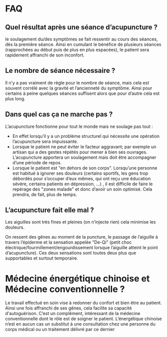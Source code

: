 # FAQ

## Quel résultat après une séance d’acupuncture ?

le soulagement du/des symptômes se fait ressentir au cours des séances, dès la première séance. Ainsi en cumulant le bénéfice de plusieurs séances (rapprochées au début puis de plus en plus espacées), le patient sera rapidement affranchi de son inconfort.

## Le nombre de séance nécessaire ?

Il n’y a pas vraiment de règle pour le nombre de séance, mais cela est souvent corrélé avec la gravité et l’ancienneté du symptôme. Ainsi pour certains à peine quelques séances suffisent alors que pour d’autre cela est plus long. 

## Dans quel cas ça ne marche pas ?

L’acupuncture fonctionne pour tout le monde mais ne soulage pas tout :

- En effet lorsqu’il y a un problème structurel qui nécessite une opération l’acupuncture sera impuissante. 
- Lorsque le patient ne peut éviter le facteur aggravant; par exemple un artisan qui a des gestes répétés pour mener à bien ses ouvrages. L’acupuncture apportera un soulagement mais doit être accompagner d’une période de repos.
- Lorsque le patient est "en dehors de son corps". Lorsqu’une personne est habitué à ignorer ses douleurs (certains sportifs, les gens trop débordés pour s’occuper d’eux mêmes, qui ont reçu une éducation sévère, certains patients en dépression, …) , il est difficile de faire le repérage des "zones malade" et donc d’avoir un soin optimisé. Cela prendra, de fait, plus de temps.

## L’acupuncture fait elle mal ?

Les aiguilles sont très fines et pleines (on n’injecte rien) cela minimise les douleurs.

On ressent des gênes au moment de la puncture, le passage de l’aiguille à travers l’épiderme et la sensation appelée "De-Qi" (petit choc électrique/fourmillement/engourdissement lorsque l’aiguille atteint le point d’acupuncture). Ces deux sensations sont toutes deux plus que supportables et surtout temporaire. 

# Médecine énergétique chinoise et Médecine conventionnelle ?

Le travail effectué en soin vise à redonner du confort et bien être au patient. Ainsi une fois affranchi de ses gênes, cela facilite sa capacité d'autoguérison. C’est un complément, intéressant de la médecine conventionnelle dont le rôle est de soigner le patient. L’énergétique chinoise n’est en aucun cas un substitut à une consultation chez une personne du corps médical ou un traitement délivré par ce dernier
